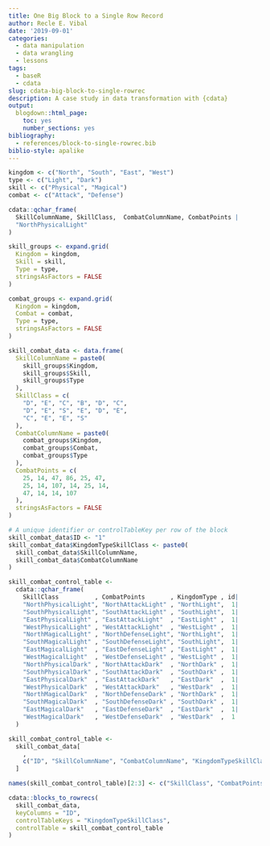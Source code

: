 ```yaml
---
title: One Big Block to a Single Row Record
author: Recle E. Vibal
date: '2019-09-01'
categories:
  - data manipulation
  - data wrangling
  - lessons
tags:
  - baseR
  - cdata
slug: cdata-big-block-to-single-rowrec
description: A case study in data transformation with {cdata}
output:
  blogdown::html_page:
    toc: yes
    number_sections: yes
bibliography:
  - references/block-to-single-rowrec.bib
biblio-style: apalike
---
```


```r

kingdom <- c("North", "South", "East", "West")
type <- c("Light", "Dark")
skill <- c("Physical", "Magical")
combat <- c("Attack", "Defense")

cdata::qchar_frame(
  SkillColumnName, SkillClass,  CombatColumnName, CombatPoints |
  "NorthPhysicalLight"
)

skill_groups <- expand.grid(
  Kingdom = kingdom,
  Skill = skill,
  Type = type,
  stringsAsFactors = FALSE
)

combat_groups <- expand.grid(
  Kingdom = kingdom,
  Combat = combat,
  Type = type,
  stringsAsFactors = FALSE
)

skill_combat_data <- data.frame(
  SkillColumnName = paste0(
    skill_groups$Kingdom, 
    skill_groups$Skill, 
    skill_groups$Type
  ),
  SkillClass = c(
    "D", "E", "C", "B", "D", "C", 
    "D", "E", "S", "E", "D", "E", 
    "C", "E", "E", "S"
  ),
  CombatColumnName = paste0(
    combat_groups$Kingdom, 
    combat_groups$Combat, 
    combat_groups$Type
  ),
  CombatPoints = c(
    25, 14, 47, 86, 25, 47, 
    25, 14, 107, 14, 25, 14, 
    47, 14, 14, 107
  ),
  stringsAsFactors = FALSE
)

# A unique identifier or controlTableKey per row of the block
skill_combat_data$ID <- "1"
skill_combat_data$KingdomTypeSkillClass <- paste0(
  skill_combat_data$SkillColumnName,
  skill_combat_data$CombatColumnName
)

skill_combat_control_table <- 
  cdata::qchar_frame(
    SkillClass          , CombatPoints       , KingdomType , id|
    "NorthPhysicalLight", "NorthAttackLight" , "NorthLight",  1|
    "SouthPhysicalLight", "SouthAttackLight" , "SouthLight",  1|
    "EastPhysicalLight" , "EastAttackLight"  , "EastLight" ,  1|
    "WestPhysicalLight" , "WestAttackLight"  , "WestLight" ,  1|
    "NorthMagicalLight" , "NorthDefenseLight", "NorthLight",  1|
    "SouthMagicalLight" , "SouthDefenseLight", "SouthLight",  1|
    "EastMagicalLight"  , "EastDefenseLight" , "EastLight" ,  1|
    "WestMagicalLight"  , "WestDefenseLight" , "WestLight" ,  1|
    "NorthPhysicalDark" , "NorthAttackDark"  , "NorthDark" ,  1|
    "SouthPhysicalDark" , "SouthAttackDark"  , "SouthDark" ,  1|
    "EastPhysicalDark"  , "EastAttackDark"   , "EastDark"  ,  1|
    "WestPhysicalDark"  , "WestAttackDark"   , "WestDark"  ,  1|
    "NorthMagicalDark"  , "NorthDefenseDark" , "NorthDark" ,  1|
    "SouthMagicalDark"  , "SouthDefenseDark" , "SouthDark" ,  1|
    "EastMagicalDark"   , "EastDefenseDark"  , "EastDark"  ,  1|
    "WestMagicalDark"   , "WestDefenseDark"  , "WestDark"  ,  1  
  )

skill_combat_control_table <- 
  skill_combat_data[
    ,
    c("ID", "SkillColumnName", "CombatColumnName", "KingdomTypeSkillClass")
  ]

names(skill_combat_control_table)[2:3] <- c("SkillClass", "CombatPoints")

cdata::blocks_to_rowrecs(
  skill_combat_data,
  keyColumns = "ID",
  controlTableKeys = "KingdomTypeSkillClass",
  controlTable = skill_combat_control_table
)

```

